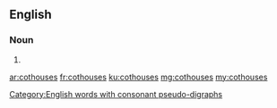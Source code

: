 ==English==

===Noun===
{{head|en|plural}}

# {{plural of|cothouse|lang=en|nocat=1}}

[[Category:English words with consonant pseudo-digraphs]]

[[ar:cothouses]]
[[fr:cothouses]]
[[ku:cothouses]]
[[mg:cothouses]]
[[my:cothouses]]